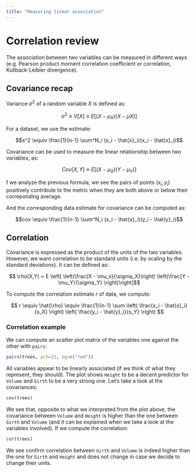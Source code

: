 ```yaml
---
title: "Measuring linear association"
---
```


# Correlation review

The association between two variables can be measured in different ways (e.g. Pearson product moment correlation coefficient or correlation,
Kullback-Leibler divergence).

## Covariance recap

Variance $\sigma^2$ of a random variable $X$ is defined as:

$$\sigma^2 \equiv V[X] \equiv E[ (X - \mu_{X}) (X - \mu{X}) ]$$

For a dataset, we use the estimate:

$$s^2 \equiv \frac{1}{n-1} \sum^N_i (x_i - \hat{x}_i)(x_i - \hat{x}_i)$$

Covariance can be used to measure the linear relationship between two variables, as:

$$Cov[X, Y] \equiv E[ (X - \mu_X)(Y - \mu_Y) ]$$

f we analyze the previous formula, we see the pairs of points $(x_i, y_i)$ positively contribute to the metric when they are both above or below their correponding average.

And the corresponding data estimate for covariance can be computed as:

$$cov \equiv \frac{1}{n-1} \sum^N_i (x_i - \hat{x}_i)(y_i - \hat{y}_i)$$


## Correlation

Covariance is expressed as the product of the units of the two variables. However, we want correlation to be standard units  (i.e. by scaling by the standard deviations). It can be defined as:

$$ \rho(X,Y) = E \left[ \left(\frac{X - \mu_x}{\sigma_X}\right) \left(\frac{Y - \mu_Y}{\sigma_Y} \right)\right]$$

To compute the correlation estimate $r$ of data, we compute:

$$ r \equiv \hat{\rho} \equiv \frac{1}{n-1} \sum \left( \frac{x_i - \hat{x}_i}{s_X} \right) \left( \frac{y_i - \hat{y}_i}{s_Y} \right) $$

### Correlation example

We can compute an scatter plot matrix of the variables one against the other with `pairs`:

```r
pairs(trees, pch=21, bg=c("red"))
```

All variables appear to be linearly associated (if we think of what they represent, they should). The plot shows `Height` to be a decent predictor for `Volume` and `Girth` to be a very strong one. Let's take a look at the covariances:

```r
cov(trees)
```

We see that, opposite to what we interpreted from the plot above, the covariance between `Volume` and `Height` is higher than the one between `Girth` and `Volume` (and it can be explained when we take a look at the variables involved). If we compute the correlation:

```r
cor(trees)
```

We see confirm correlation between `Girth` and `Volume` is indeed higher than the one for `Girth` and `Height` and does not change in case we decide to change their units.

